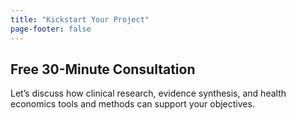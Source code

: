 ```yaml
---
title: "Kickstart Your Project"
page-footer: false
---
```


## Free 30-Minute Consultation

Let's discuss how clinical research, evidence synthesis, and health economics tools and methods can support your objectives.

<div id="contact-form-container"></div>

<script>
document.addEventListener('DOMContentLoaded', function() {
    document.getElementById('contact-form-container').innerHTML = `
        <form action="https://formspree.io/f/mdkzavlj" method="POST">
            <div class="mb-3">
                <label for="name" class="form-label">Name *</label>
                <input type="text" class="form-control" id="name" name="name" required>
            </div>
            
            <div class="mb-3">
                <label for="email" class="form-label">Email *</label>
                <input type="email" class="form-control" id="email" name="email" required>
            </div>
            
            <div class="mb-3">
                <label for="organization" class="form-label">Organization</label>
                <input type="text" class="form-control" id="organization" name="organization">
            </div>
            
            <div class="mb-3">
                <label for="project-type" class="form-label">Project Type *</label>
                <select class="form-control" id="project-type" name="project-type" required>
                    <option value="">Select...</option>
                    <option value="systematic-review">Systematic Review</option>
                    <option value="meta-analysis">Meta-Analysis</option>
                    <option value="network-meta-analysis">Network Meta-Analysis</option>
                    <option value="cost-effectiveness">Cost-Effectiveness Analysis</option>
                    <option value="budget-impact">Budget Impact Analysis</option>
                    <option value="other">Other</option>
                </select>
            </div>
            
            <div class="mb-3">
                <label for="timeline" class="form-label">Timeline</label>
                <select class="form-control" id="timeline" name="timeline">
                    <option value="">Select...</option>
                    <option value="urgent">Urgent (< 4 weeks)</option>
                    <option value="standard">Standard (2-3 months)</option>
                    <option value="flexible">Flexible (> 3 months)</option>
                </select>
            </div>
            
            <div class="mb-3">
                <label for="message" class="form-label">Project Description *</label>
                <textarea class="form-control" id="message" name="message" rows="4" required></textarea>
            </div>
            
            <button type="submit" class="btn btn-primary btn-lg">Submit Request</button>
        </form>
        
        <p class="text-muted mt-3">* Required fields. You'll receive a response within 24 hours.</p>
    `;
});
</script>